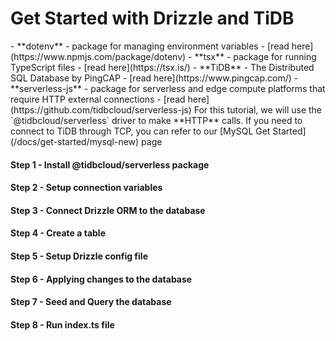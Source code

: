 
<Breadcrumbs/>

# Get Started with Drizzle and TiDB

<Prerequisites>  
  - **dotenv** - package for managing environment variables - [read here](https://www.npmjs.com/package/dotenv)
  - **tsx** - package for running TypeScript files - [read here](https://tsx.is/)
  - **TiDB** - The Distributed SQL Database by PingCAP - [read here](https://www.pingcap.com/)
  - **serverless-js** - package for serverless and edge compute platforms that require HTTP external connections - [read here](https://github.com/tidbcloud/serverless-js)
</Prerequisites>

<Callout title='important' type='warning'>
For this tutorial, we will use the `@tidbcloud/serverless` driver to make **HTTP** calls. If you need to
connect to TiDB through TCP, you can refer to our [MySQL Get Started](/docs/get-started/mysql-new) page
</Callout>

<FileStructure/>

#### Step 1 - Install **@tidbcloud/serverless** package

<InstallPackages lib='@tidbcloud/serverless'/>

#### Step 2 - Setup connection variables

<SetupEnv env_variable='DATABASE_URL' />

#### Step 3 - Connect Drizzle ORM to the database

<ConnectTiDB/>

#### Step 4 - Create a table

<CreateTable/>

#### Step 5 - Setup Drizzle config file

<SetupConfig dialect='mysql' env_variable='DATABASE_URL'/>

#### Step 6 - Applying changes to the database

<ApplyChanges />

#### Step 7 - Seed and Query the database

<QueryDatabase dialect='tidb-serverless' env_variable='DATABASE_URL'/>

#### Step 8 - Run index.ts file

<RunFile/>